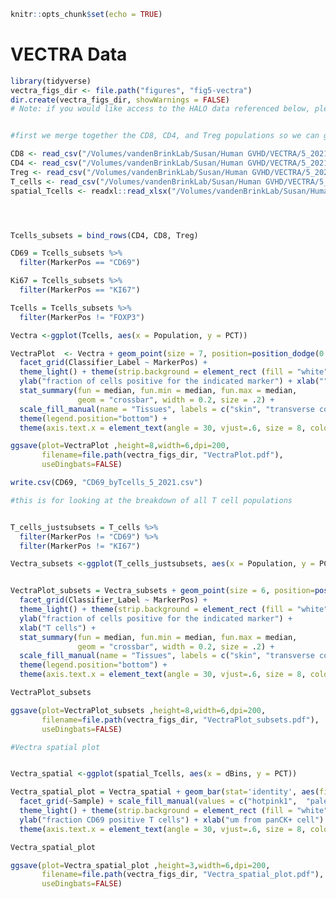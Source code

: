 ```r
knitr::opts_chunk$set(echo = TRUE)
```

# VECTRA Data 

```r
library(tidyverse)
vectra_figs_dir <- file.path("figures", "fig5-vectra")
dir.create(vectra_figs_dir, showWarnings = FALSE)
# Note: if you would like access to the HALO data referenced below, please send us a message.


#first we merge together the CD8, CD4, and Treg populations so we can graph together (this is the output from Nick Socci, after being run through a pipeline based on the original Halo output files)

CD8 <- read_csv("/Volumes/vandenBrinkLab/Susan/Human GVHD/VECTRA/5_2021/results 2/2021-06-20/dewolfs_Proj01_5.5.1_20210620__Tcell_CD8_pos__TABLES.csv")
CD4 <- read_csv("/Volumes/vandenBrinkLab/Susan/Human GVHD/VECTRA/5_2021/results 2/2021-06-20/dewolfs_Proj01_5.5.1_20210620__Tcell_CD8_neg__TABLES.csv")
Treg <- read_csv("/Volumes/vandenBrinkLab/Susan/Human GVHD/VECTRA/5_2021/results 2/2021-06-20/dewolfs_Proj01_5.5.1_20210620__Treg__TABLES.csv")
T_cells <- read_csv("/Volumes/vandenBrinkLab/Susan/Human GVHD/VECTRA/5_2021/results 2/2021-06-20/dewolfs_Proj01_5.5.1_20210620__T_cell__TABLES.csv")
spatial_Tcells <- readxl::read_xlsx("/Volumes/vandenBrinkLab/Susan/Human GVHD/VECTRA/dewolfS_SpatialByPop_2021-09-24/dewolfs_Proj01_SpatialProfiles_5.5.1_Pop__T_cell___TABLES.xlsx")




Tcells_subsets = bind_rows(CD4, CD8, Treg)

CD69 = Tcells_subsets %>%
  filter(MarkerPos == "CD69")

Ki67 = Tcells_subsets %>%
  filter(MarkerPos == "KI67")

Tcells = Tcells_subsets %>%
  filter(MarkerPos != "FOXP3")

Vectra <-ggplot(Tcells, aes(x = Population, y = PCT))

VectraPlot  <- Vectra + geom_point(size = 7, position=position_dodge(0.2), aes (fill = Sample), shape=21, color="black") +
  facet_grid(Classifier_Label ~ MarkerPos) +
  theme_light() + theme(strip.background = element_rect (fill = "white"), strip.text = element_text(colour = "black")) +
  ylab("fraction of cells positive for the indicated marker") + xlab("") +
  stat_summary(fun = median, fun.min = median, fun.max = median,
               geom = "crossbar", width = 0.2, size = .2) +
  scale_fill_manual(name = "Tissues", labels = c("skin", "transverse colon", "duodenum", "ascending colon", "ileum", "jejunum"), values = c("springgreen4", "palevioletred2", "mediumpurple", "hotpink1", "slateblue1", "slateblue3")) +
  theme(legend.position="bottom") +
  theme(axis.text.x = element_text(angle = 30, vjust=.6, size = 8, color = "black"), axis.text.y = element_text(color = "black", size = 8))

ggsave(plot=VectraPlot ,height=8,width=6,dpi=200,
       filename=file.path(vectra_figs_dir, "VectraPlot.pdf"),
       useDingbats=FALSE)

write.csv(CD69, "CD69_byTcells_5_2021.csv")

#this is for looking at the breakdown of all T cell populations


T_cells_justsubsets = T_cells %>%
  filter(MarkerPos != "CD69") %>%
  filter(MarkerPos != "KI67")

Vectra_subsets <-ggplot(T_cells_justsubsets, aes(x = Population, y = PCT))


VectraPlot_subsets = Vectra_subsets + geom_point(size = 6, position=position_dodge(width = 0.2), aes (fill = Sample), shape=21) +
  facet_grid(Classifier_Label ~ MarkerPos) +
  theme_light() + theme(strip.background = element_rect (fill = "white"), strip.text = element_text(colour = "black")) +
  ylab("fraction of cells positive for the indicated marker") + 
  xlab("T cells") +
  stat_summary(fun = median, fun.min = median, fun.max = median,
               geom = "crossbar", width = 0.2, size = .2) +
  scale_fill_manual(name = "Tissues", labels = c("skin", "transverse colon", "duodenum", "ascending colon", "ileum", "jejunum"), values = c("springgreen4", "palevioletred2", "mediumpurple", "hotpink1", "slateblue1", "slateblue3")) +
  theme(legend.position="bottom") +
  theme(axis.text.x = element_text(angle = 30, vjust=.6, size = 8, color = "black"), axis.text.y = element_text(color = "black", size = 8))

VectraPlot_subsets

ggsave(plot=VectraPlot_subsets ,height=8,width=6,dpi=200,
       filename=file.path(vectra_figs_dir, "VectraPlot_subsets.pdf"),
       useDingbats=FALSE)

#Vectra spatial plot


Vectra_spatial <-ggplot(spatial_Tcells, aes(x = dBins, y = PCT))

Vectra_spatial_plot = Vectra_spatial + geom_bar(stat='identity', aes(fill=Sample)) +
  facet_grid(~Sample) + scale_fill_manual(values = c("hotpink1",  "palevioletred2", "mediumpurple", "slateblue1", "slateblue3", "springgreen4")) +
  theme_light() + theme(strip.background = element_rect (fill = "white"), strip.text = element_text(colour = "black")) +
  ylab("fraction CD69 positive T cells") + xlab("um from panCK+ cell") +
  theme(axis.text.x = element_text(angle = 30, vjust=.6, size = 8, color = "black"), axis.text.y = element_text(color = "black", size = 8)) + theme(legend.position = "none")

Vectra_spatial_plot

ggsave(plot=Vectra_spatial_plot ,height=3,width=6,dpi=200,
       filename=file.path(vectra_figs_dir, "Vectra_spatial_plot.pdf"),
       useDingbats=FALSE)
```
